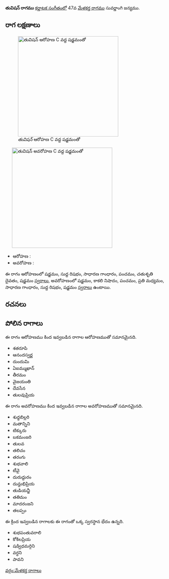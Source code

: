 {{Infobox ragam
	| name          	= తువిషన్
	| synonym	    	= 
	| mela          	= 
	| chakra        	= 
	| janaka        	= 
	| type          	= ఔడవ-షడవ
	| arohanam      	= {{svaraC|S|R1|G2|P|D2|S'}} 
	| avarohanam    	= {{svaraC|S'|N3|P|M2|G2|R1|S}}
	| jeeva         	=
	| chhaya        	=
	| nyasa         	=
	| vishesha      	= 
	| equivalent  		= 
}}
{{కర్ణాటక సంగీత రాగాలు}}
'''తువిషన్ రాగము''' [[కర్ణాటక సంగీతం]]లో 47వ [[మేళకర్త రాగము]] సువర్ణాంగి జన్యము. 


==రాగ లక్షణాలు==
[[Image:tuvishan_ar_kb2wiki.png|thumb|right|316px|''తువిషన్'' ఆరోహణ C వద్ద షడ్జమంతో]]
	[[Image:tuvishan_av_kb2wiki.png|thumb|right|316px|''తువిషన్'' అవరోహణ C వద్ద షడ్జమంతో]]

* ఆరోహణ : {{svaraC|S|R1|G2|P|D2|S'}} 
* అవరోహణ : {{svaraC|S'|N3|P|M2|G2|R1|S}}

ఈ రాగం ఆరోహణంలో షడ్జమం, సుద్ద  రిషభం, సాధారణ  గాంధారం, పంచమం, చతుశృతి దైవతం, షడ్జమం [[స్వరాలు]], అవరోహణంలో షడ్జమం, కాకలి  నిషాదం, పంచమం, ప్రతి మధ్యమం, సాధారణ  గాంధారం, సుద్ద  రిషభం, షడ్జమం [[స్వరాలు]] ఉంటాయి.

==రచనలు==



==పోలిన రాగాలు==
ఈ రాగం ఆరోహణము కింద ఇవ్వబడిన రాగాల ఆరోహణముతో సమానమైనది.
* శతరూపి
* ఆనందస్వర్ణ
* దుందుమి
* ఏఐమ్ముఖాన్
* తీరమం
* వైజయంతి
* దేవసేన
* తులవుప్రియ

ఈ రాగం అవరోహణము కింద ఇవ్వబడిన రాగాల అవరోహణముతో సమానమైనది.
* శుధ్ధబిల్లరి
* మతాన్నిని
*  టిక్కురు
* బకమంజరి
* తులవ
* తలిచం
* తరంగు
* శుభవాలి
* టీవై
* దురుద్దురం
* దున్దుభిప్రియ
*  తుడియన్జీ
* తతిమం
* మాదరంజని
* తలప్పం

ఈ క్రింద ఇవ్వబడిన రాగాలకు ఈ రాగంతో ఒక్క స్వరస్థాన భేదం ఉన్నది.
* శుభపంతువరాలి
* కోకిలప్రియ
*  షడ్విధమర్గిని
* వర్ధని
* పావని



[[వర్గం:మేళకర్త రాగాలు]]